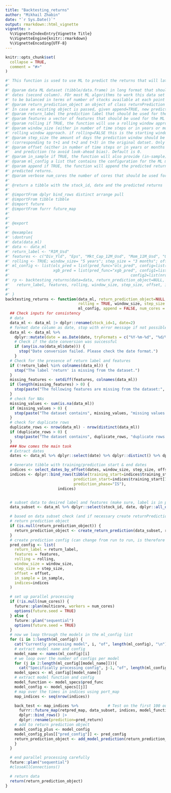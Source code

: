 ```yaml
---
title: "Backtesting_returns"
author: "Mikhail Zhabin"
date: "`r Sys.Date()`"
output: rmarkdown::html_vignette
vignette: >
  %\VignetteIndexEntry{Vignette Title}
  %\VignetteEngine{knitr::rmarkdown}
  %\VignetteEncoding{UTF-8}
---
```


```r
knitr::opts_chunk$set(
  collapse = TRUE,
  comment = "#>"
)

#' This function is used to use ML to predict the returns that will later be used for a trading strategy
#'
#' @param data ML dataset (tibble/data.frame) in long format that should contain the features and the return_label as well as the stock_ids (first column) and
#' dates (second column). FOr most ML algorithms to work this data set should not contain missing values. Sometimes it needs
#' to be balanced in terms of number of stocks available at each point in time.
#' @param return_prediction_object an object of class returnPrediction that should be used to store the predictions. Defaul(NULL) creates a new one.
#' In case an existing object is passed, given append=TRUE, new predictions are added. If append=FALSE, the object is overwritten.
#' @param return_label the prediction label that should be used for the ML model. It should already be appropriately shifted (and date t the label should be from date t+1).
#' @param features a vector of features that should be used for the ML model.
#' @param rolling if TRUE, the function will use a rolling window approach to predict the returns. If FALSE, the function will use an expanding window approach.
#' @param window_size (either in number of time steps or in years or months as "1 year" or "1 month"!) the size of the window that should be used for the
#' rolling window approach. if rolling=FALSE this is the starting window for the expoaning window approach
#' @param step_size the amount of days the prediction window should be moved forward. Default is 1. If (e.g.) set to three, returns will be predicted for t, t+1 and t+2
#' (corresponding to t+1 and t+2 and t+3) in the original datset. Only then will the ML model be retrained.
#' @param offset (either in number of time steps or in years or months as "1 year" or "1 month"!) the size of data that should be left unused between training data
#'  and prediction (to avoid look-ahead bias). Default is 0.
#' @param in_sample if TRUE, the function will also provide (in-sample) predictions for the training period (+ offfest)
#' @param ml_config a list that contains the configuration for the ML model. It should contain the following elements:
#' @param append if TRUE, the function will append the predicted returns to the original dataset. If FALSE, the function will return a new dataset that contains the
#' predicted returns.
#' @param verbose num_cores the number of cores that should be used for parallel processing. If set to NULL the ML iterations will be done sequentially.
#'
#' @return a tibble with the stock_id, date and the predicted returns
#'
#' @importFrom dplyr bind_rows distinct arrange pull
#' @importFrom tibble tibble
#' @import future
#' @importFrom furrr future_map
#'
#'
#' @export
#'
#' @examples
#' \dontrun{
#' data(data_ml)
#' data <- data_ml
#' return_label <- "R1M_Usd"
#' features <- c("Div_Yld", "Eps", "Mkt_Cap_12M_Usd", "Mom_11M_Usd", "Ocf", "Pb", "Vol1Y_Usd")
#' rolling <- TRUE; window_size= "5 years"; step_size = "3 months"; offset = "1 year"; in_sample = TRUE
#' ml_config <- list(ols_pred = list(pred_func="ols_pred", config=list()),
#'                   xgb_pred = list(pred_func="xgb_pred", config1=list(nrounds=100, max_depth=3, eta=0.3, objective="reg:squarederror"),
#'                                                     config2=list(nrounds=100, max_depth=4, eta=0.1, objective="reg:squarederror")))
#' rp <- backtesting_returns(data=data, return_prediction_object=NULL,
#'   return_label, features, rolling, window_size, step_size, offset, in_sample, ml_config, append=FALSE, num_cores=NULL)
#'
#' }
backtesting_returns <- function(data_ml, return_prediction_object=NULL, return_label, features,
                                rolling = TRUE, window_size, step_size = 1, offset = 0, in_sample = TRUE,
                                ml_config, append = FALSE, num_cores = NULL) {
  ## Check inputs for consistency
  # data
  data_ml <- data_ml |> dplyr::rename(stock_id=1, date=2)
  # format date column as date, stop with error message if not possible
  data_ml <- data_ml %>%
    dplyr::mutate(date = as.Date(date, tryFormats = c("%Y-%m-%d", "%d/%m/%Y", "%m/%d/%Y")))
    # Check if the date conversion was successful
    if (any(is.na(data_ml$date))) {
      stop("Date conversion failed. Please check the date format.")
    }
  # Check for the presence of return label and features
  if (!return_label %in% colnames(data_ml)) {
    stop("The label 'return' is missing from the dataset.")
  }
  missing_features <- setdiff(features, colnames(data_ml))
  if (length(missing_features) > 0) {
    stop(paste("The following features are missing from the dataset:", paste(missing_features, collapse = ", ")))
  }
  # check for NAs
  missing_values <- sum(is.na(data_ml))
  if (missing_values > 0) {
    stop(paste("The dataset contains", missing_values, "missing values. Please handle missing data."))
  }
  # check for duplicate rows
  duplicate_rows <- nrow(data_ml) - nrow(distinct(data_ml))
  if (duplicate_rows > 0) {
    stop(paste("The dataset contains", duplicate_rows, "duplicate rows. Please remove duplicates."))
  }
  ### Now comes the main task
  # Extract dates
  dates <- data_ml %>% dplyr::select(date) %>% dplyr::distinct() %>% dplyr::arrange(date) %>% dplyr::pull(date)

  # Generate tibble with training/prediction start & end dates
  indices <- select_dates_by_offset(dates, window_size, step_size, offset, rolling)
  indices <- dplyr::bind_rows(tibble(training_start=indices$training_start[1], training_end=indices$training_end[1],
                              prediction_start=indices$training_start[1], prediction_end=indices$prediction_start[1],
                              prediction_phase="IS"),
                       indices)


  # subset data to desired label and features (make sure, label is in position "3")
  data_subset <- data_ml %>% dplyr::select(stock_id, date, dplyr::all_of(return_label), dplyr::all_of(features))

  # based on data subset check (and if necessary create returnPrediction ob ject
  # return prediction object
  if (is.null(return_prediction_object)) {
    return_prediction_object <- create_return_prediction(data_subset, return_label)
  }
  # create prediction config (can change from run to run, is therefore saved with the model
  pred_config <- list(
    return_label = return_label,
    features = features,
    rolling = rolling,
    window_size = window_size,
    step_size = step_size,
    offset = offset,
    in_sample = in_sample,
    indices=indices
  )

  # set up parallel processing
  if (!is.null(num_cores)) {
    future::plan(multicore, workers = num_cores)
    options(future.seed = TRUE)
  } else {
    future::plan("sequential")
    options(future.seed = TRUE)
  }
  # now we loop through the models in the ml_config list
  for (i in 1:length(ml_config)) {
    cat("Currently processing model", i, "of", length(ml_config), "\n")
    # extract model name and config
    model_name <- names(ml_config)[i]
    # we loop over the number of configs per model
    for (j in 2:length(ml_config[[model_name]])){
      cat("Specifically processing config", j-1, "of", length(ml_config[[model_name]])-1, "\n")
    model_specs <- ml_config[[model_name]]
    # extract model function and config
    model_function <- model_specs$pred_func
    model_config <- model_specs[[j]]
    # map over the times in indices using port_map
    map_indices <- seq(nrow(indices))

    back_test <- map_indices %>%             # Test on the first 100 out-of-sample dates
      furrr::future_map(retpred_map, data_subset, indices, model_function, model_config) %>%
      dplyr::bind_rows() |>
      dplyr::rename(prediction=pred_return)
    # add to return prediction object
    model_config_plus <- model_config
    model_config_plus[["pred_config"]] <- pred_config
    return_prediction_object <- add_model_prediction(return_prediction_object, model_function, model_config_plus, back_test)
    }
  }

  # end parallel processing carefully
  future::plan("sequential")
  #closeAllConnections()

  # return data
  return(return_prediction_object)
}

```

